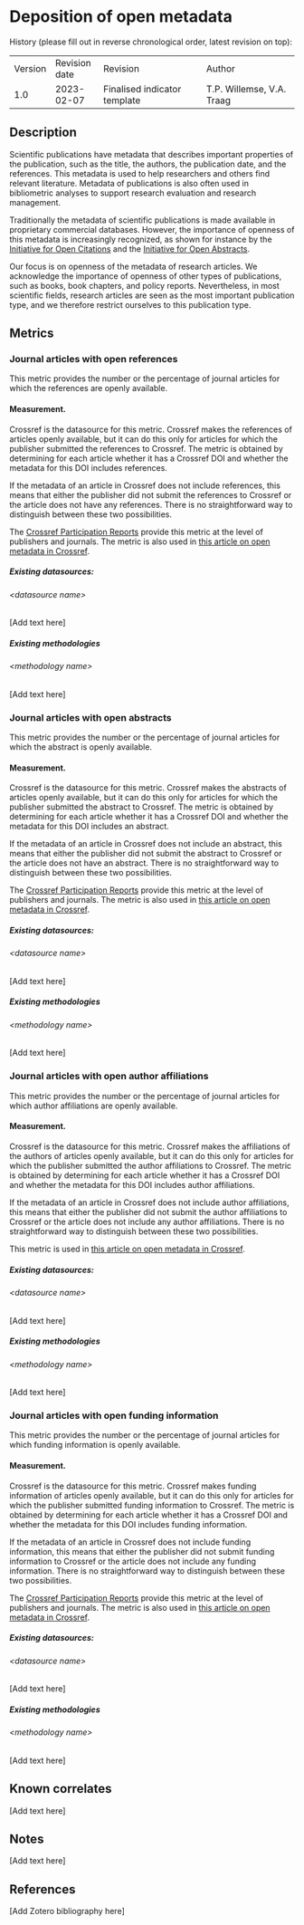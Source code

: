 # Deposition of open metadata

History (please fill out in reverse chronological order, latest revision
on top):

|         |               |                              |                           |
| ------- | ------------- | ---------------------------- | ------------------------- |
| Version | Revision date | Revision                     | Author                    |
| 1.0     | 2023-02-07    | Finalised indicator template | T.P. Willemse, V.A. Traag |

## Description

Scientific publications have metadata that describes important
properties of the publication, such as the title, the authors, the
publication date, and the references. This metadata is used to help
researchers and others find relevant literature. Metadata of
publications is also often used in bibliometric analyses to support
research evaluation and research management.

Traditionally the metadata of scientific publications is made available
in proprietary commercial databases. However, the importance of openness
of this metadata is increasingly recognized, as shown for instance by
the [Initiative for Open Citations](https://i4oc.org/) and the
[Initiative for Open Abstracts](https://i4oa.org/).

Our focus is on openness of the metadata of research articles. We
acknowledge the importance of openness of other types of publications,
such as books, book chapters, and policy reports. Nevertheless, in most
scientific fields, research articles are seen as the most important
publication type, and we therefore restrict ourselves to this
publication type.

## Metrics

### Journal articles with open references

This metric provides the number or the percentage of journal articles
for which the references are openly available.

#### Measurement.

Crossref is the datasource for this metric. Crossref makes the
references of articles openly available, but it can do this only for
articles for which the publisher submitted the references to Crossref.
The metric is obtained by determining for each article whether it has a
Crossref DOI and whether the metadata for this DOI includes references.

If the metadata of an article in Crossref does not include references,
this means that either the publisher did not submit the references to
Crossref or the article does not have any references. There is no
straightforward way to distinguish between these two possibilities.

The [Crossref Participation
Reports](https://www.crossref.org/members/prep/) provide this metric at
the level of publishers and journals. The metric is also used in [this
article on open metadata in
Crossref](https://doi.org/10.31222/osf.io/smxe5).

##### Existing datasources:

###### \<datasource name\>

\[Add text here\]

##### Existing methodologies

###### \<methodology name\>

\[Add text here\]

### Journal articles with open abstracts

This metric provides the number or the percentage of journal articles
for which the abstract is openly available.

#### Measurement.

Crossref is the datasource for this metric. Crossref makes the abstracts
of articles openly available, but it can do this only for articles for
which the publisher submitted the abstract to Crossref. The metric is
obtained by determining for each article whether it has a Crossref DOI
and whether the metadata for this DOI includes an abstract.

If the metadata of an article in Crossref does not include an abstract,
this means that either the publisher did not submit the abstract to
Crossref or the article does not have an abstract. There is no
straightforward way to distinguish between these two possibilities.

The [Crossref Participation
Reports](https://www.crossref.org/members/prep/) provide this metric at
the level of publishers and journals. The metric is also used in [this
article on open metadata in
Crossref](https://doi.org/10.31222/osf.io/smxe5).

##### Existing datasources:

###### \<datasource name\>

\[Add text here\]

##### Existing methodologies

###### \<methodology name\>

\[Add text here\]

### Journal articles with open author affiliations

This metric provides the number or the percentage of journal articles
for which author affiliations are openly available.

#### Measurement.

Crossref is the datasource for this metric. Crossref makes the
affiliations of the authors of articles openly available, but it can do
this only for articles for which the publisher submitted the author
affiliations to Crossref. The metric is obtained by determining for each
article whether it has a Crossref DOI and whether the metadata for this
DOI includes author affiliations.

If the metadata of an article in Crossref does not include author
affiliations, this means that either the publisher did not submit the
author affiliations to Crossref or the article does not include any
author affiliations. There is no straightforward way to distinguish
between these two possibilities.

This metric is used in [this article on open metadata in
Crossref](https://doi.org/10.31222/osf.io/smxe5).

##### Existing datasources:

###### \<datasource name\>

\[Add text here\]

##### Existing methodologies

###### \<methodology name\>

\[Add text here\]

### Journal articles with open funding information

This metric provides the number or the percentage of journal articles
for which funding information is openly available.

#### Measurement.

Crossref is the datasource for this metric. Crossref makes funding
information of articles openly available, but it can do this only for
articles for which the publisher submitted funding information to
Crossref. The metric is obtained by determining for each article whether
it has a Crossref DOI and whether the metadata for this DOI includes
funding information.

If the metadata of an article in Crossref does not include funding
information, this means that either the publisher did not submit funding
information to Crossref or the article does not include any funding
information. There is no straightforward way to distinguish between
these two possibilities.

The [Crossref Participation
Reports](https://www.crossref.org/members/prep/) provide this metric at
the level of publishers and journals. The metric is also used in [this
article on open metadata in
Crossref](https://doi.org/10.31222/osf.io/smxe5).

##### Existing datasources:

###### \<datasource name\>

\[Add text here\]

##### Existing methodologies

###### \<methodology name\>

\[Add text here\]

## Known correlates

\[Add text here\]

## Notes

\[Add text here\]

## References

\[Add Zotero bibliography here\]
